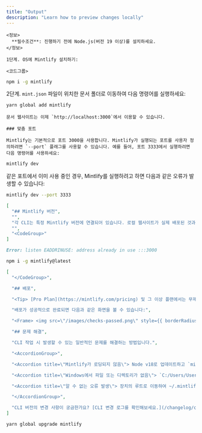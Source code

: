 ```yaml
---
title: "Output"
description: "Learn how to preview changes locally"
---
```

```ko
<정보>
  **필수조건**: 진행하기 전에 Node.js(버전 19 이상)를 설치하세요.
</정보>

1단계. OS에 Mintlify 설치하기:

<코드그룹>
```

```bash npm
npm i -g mintlify
```
</CodeGroup>

2단계. `mint.json` 파일이 위치한 문서 폴더로 이동하여 다음 명령어를 실행하세요:
```bash yarn
yarn global add mintlify
```
```plaintext
문서 웹사이트는 이제 `http://localhost:3000`에서 이용할 수 있습니다.

### 맞춤 포트

Mintlify는 기본적으로 포트 3000을 사용합니다. Mintlify가 실행되는 포트를 사용자 정의하려면 `--port` 플래그를 사용할 수 있습니다. 예를 들어, 포트 3333에서 실행하려면 다음 명령어를 사용하세요:
```
```bash
mintlify dev
```
같은 포트에서 이미 사용 중인 경우, Mintlify를 실행하려고 하면 다음과 같은 오류가 발생할 수 있습니다:
```bash
mintlify dev --port 3333
```
```json
[
  "## Mintlify 버전",
  "",
  "각 CLI는 특정 Mintlify 버전에 연결되어 있습니다. 로컬 웹사이트가 실제 배포된 것과 다르게 보이면 CLI를 업데이트하세요.",
  "",
  "<CodeGroup>"
]
```
```md
Error: listen EADDRINUSE: address already in use :::3000
```

```bash npm
npm i -g mintlify@latest
```
```json
[
  "</CodeGroup>",

  "## 배포",

  "<Tip> [Pro Plan](https://mintlify.com/pricing) 및 그 이상 플랜에서는 무제한 편집기가 제공됩니다. </Tip>",

  "배포가 성공적으로 완료되면 다음과 같은 화면을 볼 수 있습니다:",

  "<Frame> <img src=\"/images/checks-passed.png\" style={{ borderRadius: \"0.5rem\" }} /> </Frame>",

  "## 문제 해결",

  "CLI 작업 시 발생할 수 있는 일반적인 문제를 해결하는 방법입니다.",

  "<AccordionGroup>",

  "<Accordion title=\"Mintlify가 로딩되지 않음\"> Node v18로 업데이트하고 `mintlify install`을 실행한 후 다시 시도하세요. </Accordion>",

  "<Accordion title=\"Windows에서 파일 또는 디렉토리가 없음\"> `C:/Users/Username/.mintlify/` 디렉토리로 이동하여 `mint` 폴더를 삭제합니다. 그런 다음 이 위치에서 Git Bash를 열고 `git clone https://github.com/mintlify/mint.git`을 실행하세요. 3단계를 반복합니다. </Accordion>",

  "<Accordion title=\"알 수 없는 오류 발생\"> 장치의 루트로 이동하여 ~/.mintlify 폴더를 삭제해보세요. 그런 다음 `mintlify dev`를 다시 실행하세요. </Accordion>",

  "</AccordionGroup>",

  "CLI 버전의 변경 사항이 궁금한가요? [CLI 변경 로그를 확인해보세요.](/changelog/command-line)"
]
```
```bash yarn
yarn global upgrade mintlify
```